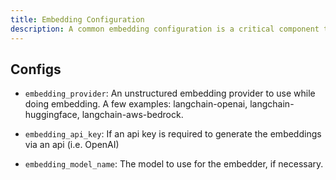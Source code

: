 ```yaml
---
title: Embedding Configuration
description: A common embedding configuration is a critical component that allows for dynamic selection of embedders and their associated parameters to create vectors from data. This configuration provides the flexibility to choose from various embedding models and fine-tune parameters to optimize the quality and characteristics of the resulting vectors. It enables users to tailor the embedding process to the specific needs of their data and downstream applications, ensuring that the generated vectors effectively capture semantic relationships and contextual information within the dataset.
---
```


## Configs

*   `embedding_provider`: An unstructured embedding provider to use while doing embedding. A few examples: langchain-openai, langchain-huggingface, langchain-aws-bedrock.
    
*   `embedding_api_key`: If an api key is required to generate the embeddings via an api (i.e. OpenAI)
    
*   `embedding_model_name`: The model to use for the embedder, if necessary.